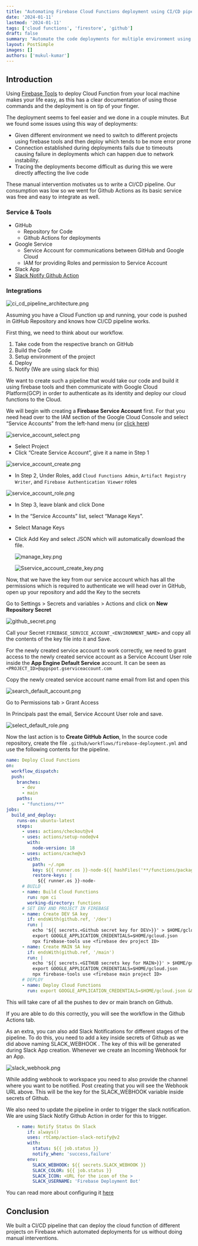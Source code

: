 ```yaml
---
title: "Automating Firebase Cloud Functions deployment using CI/CD pipeline"
date: '2024-01-11'
lastmod: '2024-01-11'
tags: ['cloud functions', 'firestore', 'github']
draft: false
summary: "Automate the code deployments for multiple environment using Github Actions with Slack Notifications."
layout: PostSimple
images: []
authors: ['mukul-kumar']
---
```


## Introduction

Using [Firebase Tools](https://www.npmjs.com/package/firebase-tools) to deploy Cloud Function from your local machine makes your life easy, as this has a clear documentation of using those commands and the deployment is on tip of your finger.

The deployment seems to feel easier and we done in a couple minutes. But we found some issues using this way of deployments:

- Given different environment we need to switch to different projects using firebase tools and then deploy which tends to be more error prone
- Connection established during deployments fails due to timeouts causing failure in deployments which can happen due to network instability.
- Tracing the deployments become difficult as during this we were directly affecting the live code

These manual intervention motivates us to write a CI/CD pipeline. Our consumption was low so we went for Github Actions as its basic service was free and easy to integrate as well.

### Service & Tools

- GitHub
    - Repository for Code
    - Github Actions for deployments
- Google Service
    - Service Account for communications between GitHub and Google Cloud
    - IAM for providing Roles and permission to Service Account
- Slack App
- [Slack Notify Github Action](https://github.com/rtCamp/action-slack-notify)

### Integrations

![ci_cd_pipeline_architecture.png](/static/images/blogs/web/ci_cd_pipeline_architecture.png)

Assuming you have a Cloud Function up and running, your code is pushed in GitHub Repository and knows how CI/CD pipeline works.

First thing, we need to think about our workflow. 

1. Take code from the respective branch on GitHub
2. Build the Code
3. Setup environment of the project
4. Deploy
5. Notify (We are using slack for this)

We want to create such a pipeline that would take our code and build it using firebase tools and then communicate with Google Cloud Platform(GCP) in order to authenticate as its identity and deploy our cloud functions to the Cloud.

We will begin with creating a **Firebase Service Account** first. For that you need head over to the IAM section of the Google Cloud Console and select “Service Accounts” from the left-hand menu (or [click here](https://console.cloud.google.com/iam-admin/serviceaccounts))

![service_account_select.png](/static/images/blogs/web/service_account_select.png)

- Select Project
- Click “Create Service Account”, give it a name in Step 1

![service_account_create.png](/static/images/blogs/web/service_account_create.png)

- In Step 2, Under Roles, add `Cloud Functions Admin`, `Artifact Registry Writer`, and `Firebase Authentication Viewer` roles

![service_account_role.png](/static/images/blogs/web/service_account_role.png)

- In Step 3, leave blank and click Done
- In the “Service Accounts” list, select “Manage Keys”.
- Select Manage Keys
- Click Add Key and select JSON which will automatically download the file.
    
    ![manage_key.png](/static/images/blogs/web/manage_key.png)
    
    ![Sservice_account_create_key.png](/static/images/blogs/web/service_account_create_key.png)
    

Now, that we have the key from our service account which has all the permissions which is required to authenticate we will head over in GitHub, open up your repository and add the Key to the secrets

Go to Settings > Secrets and variables > Actions and click on **New Repository Secret**

![github_secret.png](/static/images/blogs/web/github_secret.png)

Call your Secret `FIREBASE_SERVICE_ACCOUNT_<ENVIRONMENT_NAME>` and copy all the contents of the key file into it and Save.

For the newly created service account to work correctly, we need to grant access to the newly created service account as a Service Account User role inside the **App Engine Default Service** account. It can be seen as `<PROJECT_ID>@appspot.gserviceaccount.com`

Copy the newly created service account name email from list and open this

![search_default_account.png](/static/images/blogs/web/search_default_account.png)

Go to Permissions tab > Grant Access 

In Principals past the email, Service Account User role and save.

![select_default_role.png](/static/images/blogs/web/select_default_role.png)

Now the last action is to ****Create GitHub Action****, In the source code repository, create the file `.github/workflows/firebase-deployment.yml` and use the following contents for the pipeline.

```yaml
name: Deploy Cloud Functions
on:
  workflow_dispatch:
  push:
    branches:
      - dev
      - main
    paths:
      - "functions/**"
jobs:
  build_and_deploy:
    runs-on: ubuntu-latest
    steps:
      - uses: actions/checkout@v4
      - uses: actions/setup-node@v4
        with:
          node-version: 18
      - uses: actions/cache@v3
        with:
          path: ~/.npm
          key: ${{ runner.os }}-node-${{ hashFiles('**/functions/package-lock.json') }}
          restore-keys: |
            ${{ runner.os }}-node-
      # BUILD
      - name: Build Cloud Functions
        run: npm ci
        working-directory: functions
      # SET ENV AND PROJECT IN FIREBASE
      - name: Create DEV SA key
        if: endsWith(github.ref, '/dev')
        run: |
          echo '${{ secrets.<Github secret key for DEV>}}' > $HOME/gcloud.json
          export GOOGLE_APPLICATION_CREDENTIALS=$HOME/gcloud.json
          npx firebase-tools use <firebase dev project ID>
      - name: Create MAIN SA key
        if: endsWith(github.ref, '/main')
        run: |
          echo '${{ secrets.<GITHUB secrets key for MAIN>}}' > $HOME/gcloud.json
          export GOOGLE_APPLICATION_CREDENTIALS=$HOME/gcloud.json
          npx firebase-tools use <firebase main project ID>
      # DEPLOY
      - name: Deploy Cloud Functions
        run: export GOOGLE_APPLICATION_CREDENTIALS=$HOME/gcloud.json && npx firebase-tools deploy --only functions --json
```

This will take care of all the pushes to dev or main branch on Github.

If you are able to do this correctly, you will see the workflow in the Github Actions tab.

As an extra, you can also add Slack Notifications for different stages of the pipeline. To do this, you need to add a key inside secrets of Github as we did above naming SLACK_WEBHOOK . The key of this will be generated during Slack App creation. Whenever we create an Incoming Webhook for an App. 

![slack_webhook.png](/static/images/blogs/web/slack_webhook.png)

While adding webhook to workspace you need to also provide the channel where you want to be notified. Post creating that you will see the Webhook URL above. This will be the key for the SLACK_WEBHOOK variable inside secrets of Github. 

We also need to update the pipeline in order to trigger the slack notification. We are using Slack Notify Github Action in order for this to trigger. 

```yaml
	- name: Notify Status On Slack
        if: always()
        uses: rtCamp/action-slack-notify@v2
        with:
          status: ${{ job.status }}
          notify_when: 'success,failure'
        env:
          SLACK_WEBHOOK: ${{ secrets.SLACK_WEBHOOK }}
          SLACK_COLOR: ${{ job.status }}
          SLACK_ICON: <URL for the icon of the >
          SLACK_USERNAME: 'Firebase Deployment Bot'
```

You can read more about configuring it [here](https://github.com/rtCamp/action-slack-notify)

## Conclusion

We built a CI/CD pipeline that can deploy the cloud function of different projects on Firebase which automated deployments for us without doing manual interventions.